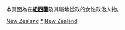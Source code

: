 本頁面為在'''[[紐西蘭|紐西蘭]]'''及其屬地從政的女性政治人物。

[[Category:各國女性政治人物|New Zealand]]
[[Category:紐西蘭政治人物|*]]
[[Category:大洋洲女性政治人物|New Zealand]]